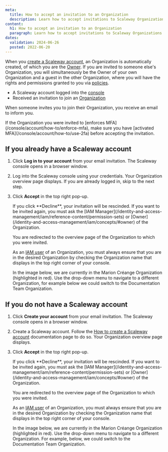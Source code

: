 ```yaml
---
meta:
  title: How to accept an invitation to an Organization
  description: Learn how to accept invitations to Scaleway Organizations.
content:
  h1: How to accept an invitation to an Organization
  paragraph: Learn how to accept invitations to Scaleway Organizations.
dates:
  validation: 2024-06-26
  posted: 2022-06-20
---
```


When you [create a Scaleway account](/console/account/how-to/create-an-account), an Organization is automatically created, of which you are the [Owner](/identity-and-access-management/iam/concepts/#owner). If you are invited to someone else's Organization, you will simultaneously be the Owner of your own Organization and a guest in the other Organization, where you will have the rights and permissions granted to you via [policies](/identity-and-access-management/iam/concepts/#policy).

<Lightbox src="scaleway-iam-owners-guests.webp" alt="" />

<Macro id="requirements" />

- A Scaleway account logged into the [console](https://console.scaleway.com)
- Received an invitation to join an [Organization](/identity-and-access-management/iam/concepts/#organization)

When someone invites you to join their Organization, you receive an email to inform you.

<Message type="important">
  If the Organization you were invited to [enforces MFA](/console/account/how-to/enforce-mfa), make sure you have [activated MFA](/console/account/how-to/use-2fa) before accepting the invitation.
</Message>

## If you already have a Scaleway account

1. Click **Log in to your account** from your email invitation. The Scaleway console opens in a browser window.
2. Log into the Scaleway console using your credentials. Your Organization overview page displays.
    <Message type="note">
      If you are already logged in, skip to the next step.
    </Message>
3. Click **Accept** in the top right pop-up.
    <Lightbox src="scaleway-accept-orga-invite.webp" alt="" />

    <Message type="important">
      If you click **Decline**, your invitation will be rescinded. If you want to be invited again, you must ask the [IAM Manager](/identity-and-access-management/iam/reference-content/permission-sets) or [Owner](/identity-and-access-management/iam/concepts/#owner) of the Organization.
    </Message>

    You are redirected to the overview page of the Organization to which you were invited.

    As an [IAM user](/identity-and-access-management/iam/concepts/#user) of an Organization, you must always ensure that you are in the desired Organization by checking the Organization name that displays in the top right corner of your console.

    In the image below, we are currently in the Marion Créange Organization (highlighted in red). Use the drop-down menu to navigate to a different Organization, for example below we could switch to the Documentation Team Organization.

    <Lightbox src="scaleway-orga-dropdown.webp" alt="" />

## If you do not have a Scaleway account

1. Click **Create your account** from your email invitation. The Scaleway console opens in a browser window.
2. Create a Scaleway account. Follow the [How to create a Scaleway account](/console/account/how-to/create-an-account) documentation page to do so. Your Organization overview page displays.
3. Click **Accept** in the top right pop-up.
    <Lightbox src="scaleway-accept-orga-invite.webp" alt="" />

    <Message type="important">
      If you click **Decline**, your invitation will be rescinded. If you want to be invited again, you must ask the [IAM Manager](/identity-and-access-management/iam/reference-content/permission-sets) or [Owner](/identity-and-access-management/iam/concepts/#owner) of the Organization.
    </Message>

    You are redirected to the overview page of the Organization to which you were invited.

    As an [IAM user](/identity-and-access-management/iam/concepts/#user) of an Organization, you must always ensure that you are in the desired Organization by checking the Organization name that displays in the top right corner of your console.

    In the image below, we are currently in the Marion Créange Organization (highlighted in red). Use the drop-down menu to navigate to a different Organization. For example, below, we could switch to the Documentation Team Organization.

    <Lightbox src="scaleway-orga-dropdown.webp" alt="" />


